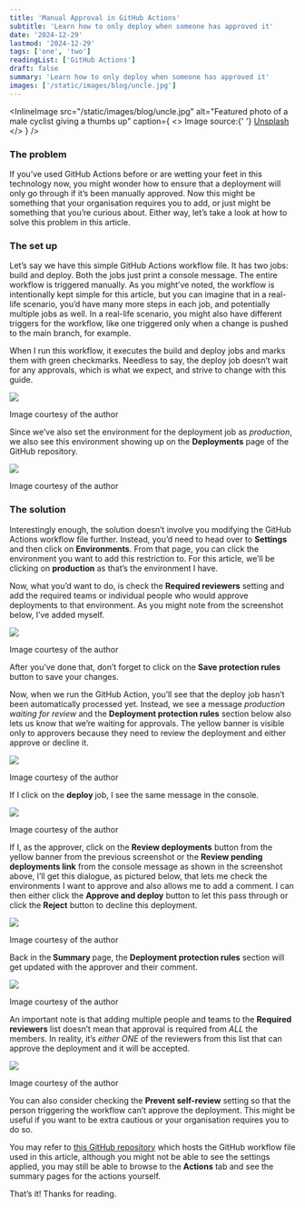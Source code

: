 ```yaml
---
title: 'Manual Approval in GitHub Actions'
subtitle: 'Learn how to only deploy when someone has approved it'
date: '2024-12-29'
lastmod: '2024-12-29'
tags: ['one', 'two']
readingList: ['GitHub Actions']
draft: false
summary: 'Learn how to only deploy when someone has approved it'
images: ['/static/images/blog/uncle.jpg']
---
```


<InlineImage
  src="/static/images/blog/uncle.jpg"
  alt="Featured photo of a male cyclist giving a thumbs up"
  caption={
    <>
      Image source:{' '}
      <a href="https://unsplash.com/photos/a-man-riding-a-bike-down-a-lush-green-field-4KWR4Ltgjp0">
        Unsplash
      </a>
    </>
  }
/>

### The problem

If you’ve used GitHub Actions before or are wetting your feet in this technology now, you might wonder how to ensure that a deployment will only go through if it’s been manually approved. Now this might be something that your organisation requires you to add, or just might be something that you’re curious about. Either way, let’s take a look at how to solve this problem in this article.

### The set up

Let’s say we have this simple GitHub Actions workflow file. It has two jobs: build and deploy. Both the jobs just print a console message. The entire workflow is triggered manually. As you might’ve noted, the workflow is intentionally kept simple for this article, but you can imagine that in a real-life scenario, you’d have many more steps in each job, and potentially multiple jobs as well. In a real-life scenario, you might also have different triggers for the workflow, like one triggered only when a change is pushed to the main branch, for example.

When I run this workflow, it executes the build and deploy jobs and marks them with green checkmarks. Needless to say, the deploy job doesn’t wait for any approvals, which is what we expect, and strive to change with this guide.

![](/static/images/blog/contents/1_w7oGbrMO1OAv22spUGQ00g.png)

Image courtesy of the author

Since we’ve also set the environment for the deployment job as _production_, we also see this environment showing up on the **Deployments** page of the GitHub repository.

![](/static/images/blog/contents/1_Cpbsl-FdYt7spWHxjjFh2Q.png)

Image courtesy of the author

### The solution

Interestingly enough, the solution doesn’t involve you modifying the GitHub Actions workflow file further. Instead, you’d need to head over to **Settings** and then click on **Environments**. From that page, you can click the environment you want to add this restriction to. For this article, we’ll be clicking on **production** as that’s the environment I have.

Now, what you’d want to do, is check the **Required reviewers** setting and add the required teams or individual people who would approve deployments to that environment. As you might note from the screenshot below, I’ve added myself.

![](/static/images/blog/contents/1_dUAaPKOW3U1LwNMxCw3cog.png)

Image courtesy of the author

After you’ve done that, don’t forget to click on the **Save protection rules** button to save your changes.

Now, when we run the GitHub Action, you’ll see that the deploy job hasn’t been automatically processed yet. Instead, we see a message _production waiting for review_ and the **Deployment protection rules** section below also lets us know that we’re waiting for approvals. The yellow banner is visible only to approvers because they need to review the deployment and either approve or decline it.

![](/static/images/blog/contents/1_OQDVoXsazR4wtvhgeNhyLw.png)

Image courtesy of the author

If I click on the **deploy&#x20;**&#x6A;ob, I see the same message in the console.

![](/static/images/blog/contents/1_MHurgV9VpJ61hBHUJjn8Zg.png)

Image courtesy of the author

If I, as the approver, click on the **Review deployments** button from the yellow banner from the previous screenshot or the **Review pending deployments link** from the console message as shown in the screenshot above, I’ll get this dialogue, as pictured below, that lets me check the environments I want to approve and also allows me to add a comment. I can then either click the **Approve and deploy** button to let this pass through or click the **Reject** button to decline this deployment.

![](/static/images/blog/contents/1_d4_RXSdmre1Buni_DFpNhA.png)

Image courtesy of the author

Back in th&#x65;**&#x20;Summary&#x20;**&#x70;age, the **Deployment protection rules** section will get updated with the approver and their comment.

![](/static/images/blog/contents/1_Rp5J5cQHph7zxNUnmQDeYw.png)

Image courtesy of the author

An important note is that adding multiple people and teams to the **Required reviewers** list doesn’t mean that approval is required from _ALL_ the members. In reality, it’s _either ONE_ of the reviewers from this list that can approve the deployment and it will be accepted.

![](/static/images/blog/contents/1_10yL6QZeWzI4VfOs6zfRgA.png)

Image courtesy of the author

You can also consider checking the **Prevent self-review** setting so that the person triggering the workflow can’t approve the deployment. This might be useful if you want to be extra cautious or your organisation requires you to do so.

You may refer to [this GitHub repository](https://github.com/ClydeDz/github-actions-deploy-approve) which hosts the GitHub workflow file used in this article, although you might not be able to see the settings applied, you may still be able to browse to the **Actions** tab and see the summary pages for the actions yourself.

That’s it! Thanks for reading.
